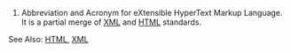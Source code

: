 #Abbreviation and Acronym for eXtensible HyperText Markup Language.  It is a partial merge of [[XML]] and [[HTML]] standards.

See Also:
[[HTML]], [[XML]]